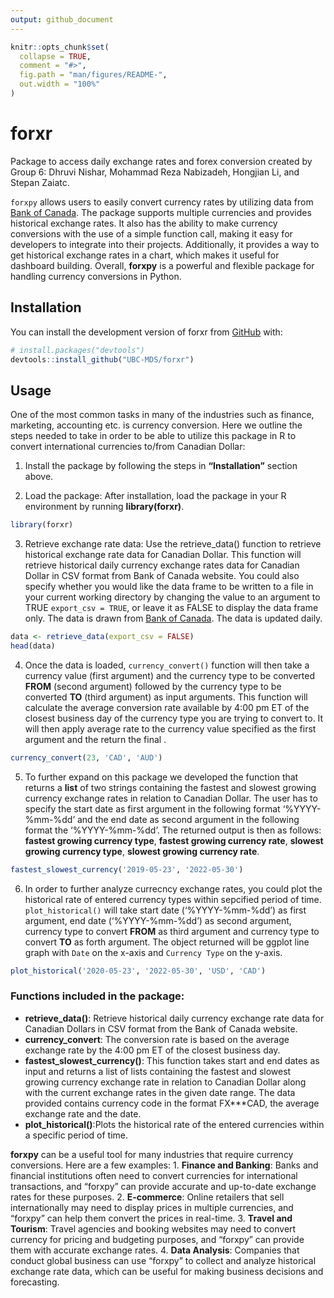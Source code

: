 ```yaml
---
output: github_document
---
```


<!-- README.md is generated from README.Rmd. Please edit that file -->

```r
knitr::opts_chunk$set(
  collapse = TRUE,
  comment = "#>",
  fig.path = "man/figures/README-",
  out.width = "100%"
)
```

# forxr

<!-- badges: start -->
<!-- badges: end -->

Package to access daily exchange rates and forex conversion created by Group 6: Dhruvi Nishar, Mohammad Reza Nabizadeh, Hongjian Li, and Stepan Zaiatc.

`forxpy` allows users to easily convert currency rates by utilizing data from [Bank of Canada](https://www.bankofcanada.ca/rates/exchange/daily-exchange-rates/). The package supports multiple currencies and provides historical exchange rates. It also has the ability to make currency conversions with the use of a simple function call, making it easy for developers to integrate into their projects. Additionally, it provides a way to get historical exchange rates in a chart, which makes it useful for dashboard building. Overall, **forxpy** is a powerful and flexible package for handling currency conversions in Python.

## Installation

You can install the development version of forxr from [GitHub](https://github.com/) with:
      
```r
# install.packages("devtools")
devtools::install_github("UBC-MDS/forxr")
```

## Usage

One of the most common tasks in many of the industries such as finance, marketing, accounting etc. is currency conversion. Here we outline the steps needed to take in order to be able to utilize this package in R to convert international currencies to/from Canadian Dollar:

1. Install the package by following the steps in **"Installation"** section above.

2. Load the package: After installation, load the package in your R environment by running **library(forxr)**.

```r
library(forxr)
```

3. Retrieve exchange rate data: Use the retrieve_data() function to retrieve historical exchange rate data for Canadian Dollar. This function will retrieve historical daily currency exchange rates data for Canadian Dollar in CSV format from Bank of Canada website. You could also specify whether you would like the data frame to be written to a file in your current working directory by changing the value to an argument to TRUE `export_csv = TRUE`, or leave it as FALSE to display the data frame only. The data is drawn from [Bank of Canada](https://www.bankofcanada.ca/rates/exchange/daily-exchange-rates/). The data is updated daily.

```r
data <- retrieve_data(export_csv = FALSE)
head(data)
```

4. Once the data is loaded, `currency_convert()` function will then take a currency value (first argument) and the currency type to be converted **FROM** (second argument) followed by the currency type to be converted **TO** (third argument) as input arguments. This function will calculate the average conversion rate available by 4:00 pm ET of the closest business day of the currency type you are trying to convert to. It will then apply average rate to the currency value specified as the first argument and the return the final .

```r
currency_convert(23, 'CAD', 'AUD')
```

5. To further expand on this package we developed the function that returns a **list** of two strings containing the fastest and slowest growing currency exchange rates in relation to Canadian Dollar. The user has to specify the start date as first argument in the following format '%YYYY-%mm-%dd'  and the end date as second argument in the following format the '%YYYY-%mm-%dd'. The returned output is then as follows: **fastest growing currency type**, **fastest growing currency rate**, **slowest growing currency type**, **slowest growing currency rate**.

```r
fastest_slowest_currency('2019-05-23', '2022-05-30')
```

6. In order to further analyze currecncy exchange rates, you could plot the historical rate of entered currency types within sepcified period of time. `plot_historical()` will take start date ('%YYYY-%mm-%dd') as first argument, end date ('%YYYY-%mm-%dd') as second argument, currency type to convert **FROM** as third argument and currency type to convert **TO** as forth argument. The object returned will be ggplot line graph with `Date` on the x-axis and `Currency Type` on the y-axis.

```r
plot_historical('2020-05-23', '2022-05-30', 'USD', 'CAD')
```

### Functions included in the package:

- **retrieve_data()**: Retrieve historical daily currency exchange rate data for Canadian Dollars in CSV format from the Bank of Canada website.
- **currency_convert**: The conversion rate is based on the average exchange rate by the 4:00 pm ET of the closest business day.
- **fastest_slowest_currency()**: This function takes start and end dates as input and returns a  list of lists containing the fastest and slowest growing currency exchange rate in relation to Canadian Dollar along with the current exchange rates in the given date range. The data provided contains currency code in the format FX***CAD, the average exchange rate and the date.
- **plot_historical()**:Plots the historical rate of the entered currencies within a specific period of time.

**forxpy** can be a useful tool for many industries that require currency conversions. Here are a few examples:
1. **Finance and Banking**: Banks and financial institutions often need to convert currencies for international transactions, and "forxpy" can provide accurate and up-to-date exchange rates for these purposes.
2. **E-commerce**: Online retailers that sell internationally may need to display prices in multiple currencies, and "forxpy" can help them convert the prices in real-time.
3. **Travel and Tourism**: Travel agencies and booking websites may need to convert currency for pricing and budgeting purposes, and "forxpy" can provide them with accurate exchange rates.
4. **Data Analysis**: Companies that conduct global business can use "forxpy" to collect and analyze historical exchange rate data, which can be useful for making business decisions and forecasting.
